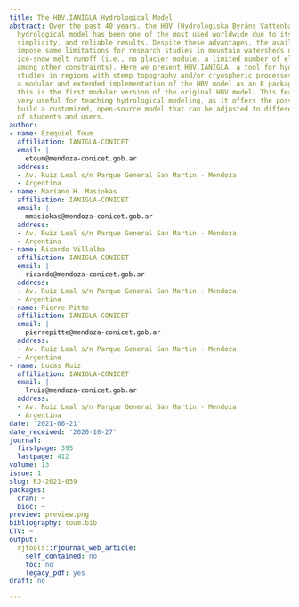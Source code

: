 ```yaml
---
title: The HBV.IANIGLA Hydrological Model
abstract: Over the past 40 years, the HBV (Hydrologiska Byråns Vattenbalansavdelning)
  hydrological model has been one of the most used worldwide due to its robustness,
  simplicity, and reliable results. Despite these advantages, the available versions
  impose some limitations for research studies in mountain watersheds dominated by
  ice-snow melt runoff (i.e., no glacier module, a limited number of elevation bands,
  among other constraints). Here we present HBV.IANIGLA, a tool for hydroclimatic
  studies in regions with steep topography and/or cryospheric processes which provides
  a modular and extended implementation of the HBV model as an R package. To our knowledge,
  this is the first modular version of the original HBV model. This feature can be
  very useful for teaching hydrological modeling, as it offers the possibility to
  build a customized, open-source model that can be adjusted to different requirements
  of students and users.
author:
- name: Ezequiel Toum
  affiliation: IANIGLA-CONICET
  email: |
    etoum@mendoza-conicet.gob.ar
  address:
  - Av. Ruiz Leal s/n Parque General San Martin - Mendoza
  - Argentina
- name: Mariano H. Masiokas
  affiliation: IANIGLA-CONICET
  email: |
    mmasiokas@mendoza-conicet.gob.ar
  address:
  - Av. Ruiz Leal s/n Parque General San Martin - Mendoza
  - Argentina
- name: Ricardo Villalba
  affiliation: IANIGLA-CONICET
  email: |
    ricardo@mendoza-conicet.gob.ar
  address:
  - Av. Ruiz Leal s/n Parque General San Martin - Mendoza
  - Argentina
- name: Pierre Pitte
  affiliation: IANIGLA-CONICET
  email: |
    pierrepitte@mendoza-conicet.gob.ar
  address:
  - Av. Ruiz Leal s/n Parque General San Martin - Mendoza
  - Argentina
- name: Lucas Ruiz
  affiliation: IANIGLA-CONICET
  email: |
    lruiz@mendoza-conicet.gob.ar
  address:
  - Av. Ruiz Leal s/n Parque General San Martin - Mendoza
  - Argentina
date: '2021-06-21'
date_received: '2020-10-27'
journal:
  firstpage: 395
  lastpage: 412
volume: 13
issue: 1
slug: RJ-2021-059
packages:
  cran: ~
  bioc: ~
preview: preview.png
bibliography: toum.bib
CTV: ~
output:
  rjtools::rjournal_web_article:
    self_contained: no
    toc: no
    legacy_pdf: yes
draft: no

---
```


